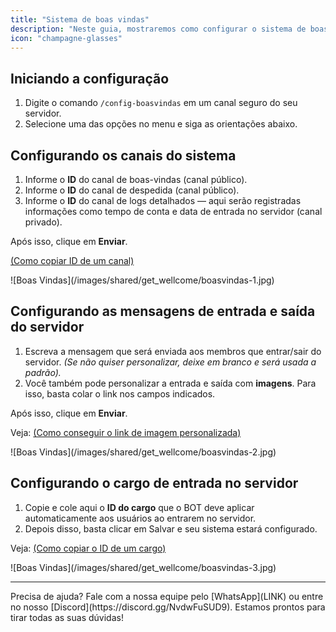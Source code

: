 ```yaml
---
title: "Sistema de boas vindas"
description: "Neste guia, mostraremos como configurar o sistema de boas vindas."
icon: "champagne-glasses"
---
```


## Iniciando a configuração

1. Digite o comando `/config-boasvindas` em um canal seguro do seu servidor.
2. Selecione uma das opções no menu e siga as orientações abaixo.

## Configurando os canais do sistema

1. Informe o **ID** do canal de boas-vindas (canal público).
2. Informe o **ID** do canal de despedida (canal público).
3. Informe o **ID** do canal de logs detalhados — aqui serão registradas informações como tempo de conta e data de entrada no servidor (canal privado).

Após isso, clique em **Enviar**.

[(Como copiar ID de um canal)](../general/conseguir-canais)
<Frame>
  ![Boas Vindas](/images/shared/get_wellcome/boasvindas-1.jpg)
</Frame>

## Configurando as mensagens de entrada e saída do servidor

1. Escreva a mensagem que será enviada aos membros que entrar/sair do servidor. *(Se não quiser personalizar, deixe em branco e será usada a padrão).*
2. Você também pode personalizar a entrada e saída com **imagens**. Para isso, basta colar o link nos campos indicados.

Após isso, clique em **Enviar**.

Veja: [(Como conseguir o link de imagem personalizada)](../general/imagens)

<Frame>
  ![Boas Vindas](/images/shared/get_wellcome/boasvindas-2.jpg)
</Frame>

## Configurando o cargo de entrada no servidor

1. Copie e cole aqui o **ID do cargo** que o BOT deve aplicar automaticamente aos usuários ao entrarem no servidor.
2. Depois disso, basta clicar em Salvar e seu sistema estará configurado.

Veja: [(Como copiar o ID de um cargo)](../general/conseguir-cargos)

<Frame>
  ![Boas Vindas](/images/shared/get_wellcome/boasvindas-3.jpg)
</Frame>

---

<Tip>
  Precisa de ajuda? Fale com a nossa equipe pelo [WhatsApp](LINK) ou entre no nosso [Discord](https://discord.gg/NvdwFuSUD9).  
  Estamos prontos para tirar todas as suas dúvidas!
</Tip>
